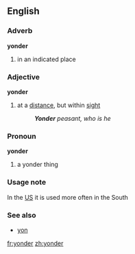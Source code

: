 ==English==
===Adverb===
'''yonder'''
# in an indicated place
===Adjective===
'''yonder'''
# at a [[distance]], but within [[sight]]
#:'' '''Yonder''' peasant, who is he''
===Pronoun===
'''yonder'''
# a yonder thing

===Usage note===
In the [[US]] it is used more often in the South
===See also===
*[[yon]]

[[fr:yonder]]
[[zh:yonder]]